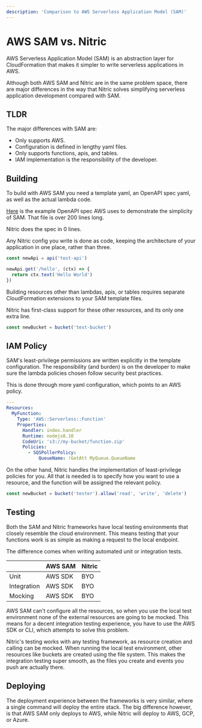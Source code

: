 ```yaml
---
description: 'Comparison to AWS Serverless Application Model (SAM)'
---
```


# AWS SAM vs. Nitric

AWS Serverless Application Model (SAM) is an abstraction layer for CloudFormation that makes it simpler to write serverless applications in AWS.

Although both AWS SAM and Nitric are in the same problem space, there are major differences in the way that Nitric solves simplifying serverless application development compared with SAM.

## TLDR

The major differences with SAM are:

- Only supports AWS.
- Configuration is defined in lengthy yaml files.
- Only supports functions, apis, and tables.
- IAM implementation is the responsibility of the developer.

## Building

To build with AWS SAM you need a template yaml, an OpenAPI spec yaml, as well as the actual lambda code.

[Here](https://docs.aws.amazon.com/apigateway/latest/developerguide/http-api-open-api.html#http-api-import.example) is the example OpenAPI spec AWS uses to demonstrate the simplicity of SAM. That file is over 200 lines long.

Nitric does the spec in 0 lines.

Any Nitric config you write is done as code, keeping the architecture of your application in one place, rather than three.

```typescript
const newApi = api('test-api')

newApi.get('/hello', (ctx) => {
  return ctx.text('Hello World')
})
```

Building resources other than lambdas, apis, or tables requires separate CloudFormation extensions to your SAM template files.

Nitric has first-class support for these other resources, and its only one extra line.

```typescript
const newBucket = bucket('test-bucket')
```

## IAM Policy

SAM's least-privilege permissions are written explicitly in the template configuration. The responsibility (and burden) is on the developer to make sure the lambda policies chosen follow security best practices.

This is done through more yaml configuration, which points to an AWS policy.

```yaml
---
Resources:
  MyFunction:
    Type: 'AWS::Serverless::Function'
    Properties:
      Handler: index.handler
      Runtime: nodejs8.10
      CodeUri: 's3://my-bucket/function.zip'
      Policies:
        - SQSPollerPolicy:
            QueueName: !GetAtt MyQueue.QueueName
```

On the other hand, Nitric handles the implementation of least-privilege policies for you. All that is needed is to specify how you want to use a resource, and the function will be assigned the relevant policy.

```typescript
const newBucket = bucket('tester').allow('read', 'write', 'delete')
```

## Testing

Both the SAM and Nitric frameworks have local testing environments that closely resemble the cloud environment. This means testing that your functions work is as simple as making a request to the local endpoint.

The difference comes when writing automated unit or integration tests.

|             | AWS SAM | Nitric |
| ----------- | ------- | ------ |
| Unit        | AWS SDK | BYO    |
| Integration | AWS SDK | BYO    |
| Mocking     | AWS SDK | BYO    |

AWS SAM can't configure all the resources, so when you use the local test environment none of the external resources are going to be mocked. This means for a decent integration testing experience, you have to use the AWS SDK or CLI, which attempts to solve this problem.

Nitric's testing works with any testing framework, as resource creation and calling can be mocked. When running the local test environment, other resources like buckets are created using the file system. This makes the integration testing super smooth, as the files you create and events you push are actually there.

## Deploying

The deployment experience between the frameworks is very similar, where a single command will deploy the entire stack. The big difference however, is that AWS SAM only deploys to AWS, while Nitric will deploy to AWS, GCP, or Azure.
